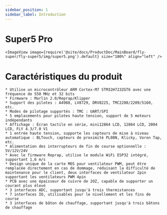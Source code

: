 ```yaml
---
sidebar_position: 1
sidebar_label: Introduction
---
```




# Super5 Pro

    
    <ImageView image={require('@site/docs/ProductDoc/MainBoard/fly-super/fly-super5/img/super5.png').default} size="100%" align="left" />


# Caractéristiques du produit

    * Utilise un microcontrôleur ARM Cortex-M7 STM32H723ZGT6 avec une fréquence de 550 MHz et 32 bits
    * Firmware : Marlin 2.0/Reprap/Klipper
    * Support des pilotes : A4988, LV8729, DRV8225, TMC2208/2209/5160, etc.
    * Modes de pilotage supportés : TMC : UART/SPI
    * 5 emplacements pour pilotes haute tension, support de 5 moteurs indépendants
    * Affichage : Écran tactile en série, mini12864 LCD, 12864 LCD, 2004 LCD, FLY 4.3/7.0 V1
    * 1 entrée haute tension, supporte les capteurs de mise à niveau automatique : BLTouch, capteurs de proximité PL08N, Klicky, Voron Tap, etc.
    * Alimentation des interrupteurs de fin de course optionnelle : 5V/12V/24V
    * Avec le firmware Reprap, utilise le module WiFi ESP32 intégré, supportant 1,6 m/s
    * Design unique de la carte MOS pour ventilateur PWM, peut être remplacée directement en cas de dommage, réduisant la difficulté de maintenance pour le client, deux interfaces de ventilateur 2pin supportant les ventilateurs PWM 4pin
    * PCB avec une épaisseur de cuivre de 2OZ, capable de supporter un courant plus élevé
    * 3 interfaces ADC, supportant jusqu'à trois thermistances
    * 7 interfaces IO, utilisables pour le nivellement et les fins de course
    * 3 interfaces de bâton de chauffage, supportant jusqu'à trois bâtons de chauffage

